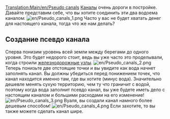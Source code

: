 [[Translation:Main/en/Pseudo canals]]{{en/-}}
[[Main/en/Water Transport Tiles|Каналы]] очень дороги в постройке. Давайте представим себе, что вы хотите соединить эти два водоема каналом:
[[File:en/Pseudo canals 1.png|center]]
Часто у вас не будет хватать денег для настоящего канала, тогда что же нам делать?

==Создание псевдо канала==
Сперва понизим уровень всей земли между берегами до одного уровня. Это будет недорого стоит, ведь вы уже часто это проделывали, когда строили [[Main/en/Train Junctions|железнодорожные узлы]].
[[File:en/Pseudo canals 2.png|center]]
Теперь понизьте две отстоящие точки и вы увидите как вода начнет заполнять канал. Вы должны убедиться перед понижением точек, что канал находится именно там, где вы хотите (минус вода). Значительно дешевле менять сухую территорию, чем ту что граничит с водой, поэтому когда вода заполнит псевдо канал, вы уже будете иметь дело с настоящим каналом и большими расходами на его изменение!
[[File:en/Pseudo canals 3.png|center]]
Вуаля, вы создали канал намного более дешевым способом!
[[File:en/Pseudo canals 4.png|center]]
Если захотите, то вы также можете сделать канал шире. <!--Another advantage of pseudo canals is that you can build bridges over a pseudo canal, but you cannot over a real canal. NOT TRUE IN v0.6.0.-->